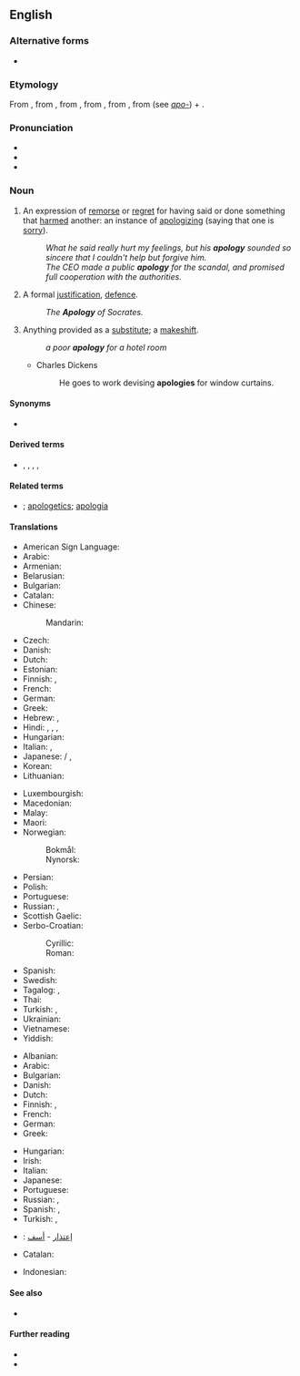 ==English==
{{wikipedia}}

===Alternative forms===
* {{l|en|apologie}} {{qualifier|archaic}}

===Etymology===
From {{etyl|fr|en}} {{m|fr|apologie}}, from {{etyl|LL.|en}} {{m|la|apologia}}, from {{etyl|grc|en}} {{m|grc|ἀπολογία||a speech in defence}}, from {{m|grc|ἀπολογοῦμαι||I speak in one's defense}}, from {{m|grc|ἀπόλογος||an account, story}}, from {{m|grc|ἀπό||from, off}} (see ''[[apo-]]'') + {{m|grc|λόγος||speech}}.

===Pronunciation===
* {{IPA|/əˈpɒl.ə.dʒi/|lang=en}}
* {{audio|en-us-apology.ogg|Audio (US)|lang=en}}
* {{rhymes|ɒlədʒi|lang=en}}

===Noun===
{{en-noun|apologies}}

# An expression of [[remorse]] or [[regret]] for having said or done something that [[harm]]ed another: an instance of [[apologize|apologizing]] (saying that one is [[sorry]]).
#: ''What he said really hurt my feelings, but his '''apology''' sounded so sincere that I couldn't help but forgive him.''
#: ''The CEO made a public '''apology''' for the scandal, and promised full cooperation with the authorities.''
# A formal [[justification]], [[defence]].
#: ''The '''Apology''' of Socrates.''
# Anything provided as a [[substitute]]; a [[makeshift]].
#: ''a poor '''apology''' for a hotel room''
#* Charles Dickens
#*: He goes to work devising '''apologies''' for window curtains.

====Synonyms====
* {{sense|formal justification}} {{l|en|apologia}}

====Derived terms====
* {{l|en|apologian}}, {{l|en|apologist}}, {{l|en|apologize}}, {{l|en|apologizer}}, {{l|en|preapology}}

====Related terms====
* {{l|en|apologetic}}; [[apologetics]]; [[apologia]]

====Translations====
{{trans-top|an expression of regret}}
* American Sign Language: {{t|ase|A@Chest-PalmBack CirclesVert}}
* Arabic: {{t|ar|اِعْتِذَار|m}}
* Armenian: {{t+|hy|ներողություն}}
* Belarusian: {{t|be|прабачэ́нне|n|sc=Cyrl}}
* Bulgarian: {{t+|bg|извине́ние|n|sc=Cyrl}}
* Catalan: {{t|ca|disculpa|f}}
* Chinese:
*: Mandarin: {{t+|cmn|抱歉|tr=bàoqiàn|sc=Hani}}
* Czech: {{t+|cs|omluva|f}}
* Danish: {{t|da|undskyldning|c}}
* Dutch: {{t+|nl|verontschuldiging|f}}
* Estonian: {{t|et|vabandus}}
* Finnish: {{t+|fi|anteeksipyyntö}}, {{t|fi|pahoittelu}}
* French: {{t+|fr|excuse|f}}
* German: {{t+|de|Entschuldigung|f}}
* Greek: {{t+|el|συγγνώμη|f}}
* Hebrew: {{t+|he|התנצלות|f|tr=hitnatzlút}}, {{t+|he|סליחה|f|tr=slikhá}}
* Hindi: {{t+|hi|क्षमा|m|tr=kṣamā|sc=Deva}}, {{t|hi|क्षमायाचना|tr=kṣamāyāchanā|sc=Deva}}, {{t|hi|दोर्षस्वीकार|tr=dorṣasveekār|sc=Deva}}, {{t|hi|माफ़ी|tr=māfī|sc=Deva}}
* Hungarian: {{t+|hu|bocsánatkérés}}
* Italian: {{t+|it|apologia|f}}, {{t+|it|scuse|f-p}}
* Japanese: {{t|ja|詫び|tr=わび, wabi}} / {{t|ja|侘び|tr=わび, wabi}}, {{t+|ja|謝罪|tr=しゃざい, shazai}}
* Korean: {{t+|ko|사과}}
* Lithuanian: {{t+|lt|atsiprašymas|m}}
{{trans-mid}}
* Luxembourgish: {{t|lb|Entschëllegung|f}}
* Macedonian: {{t|mk|извине́ние|n|sc=Cyrl}}
* Malay: {{t|ms|permintaan maaf}}
* Maori: {{t|mi|whakapāha}}
* Norwegian:
*: Bokmål: {{t|nb|unnskyldning|m|f}}
*: Nynorsk: {{t|nn|unnskyldning|f}}
* Persian: {{t+|fa|پوزش|tr=puzeš|sc=fa-Arab}}
* Polish: {{t|pl|przeprosiny|p}}
* Portuguese: {{t+|pt|desculpa|f}}
* Russian: {{t+|ru|извине́ние|n}}, {{t+|ru|проще́ние|n}}
* Scottish Gaelic: {{t|gd|leisgeul|m}}
* Serbo-Croatian:
*: Cyrillic: {{t|sh|извињење|n|sc=Cyrl}}
*: Roman: {{t+|sh|izvinjenje|n}}
* Spanish: {{t+|es|disculpa|f}}
* Swedish: {{t+|sv|ursäkt|c}}
* Tagalog: {{t|tl|patawad}}, {{t+|tl|paumanhin}}
* Thai: {{t|th|บทแถลง|tr=bòt-tà-lăeng}}
* Turkish: {{t+|tr|itizar}}, {{t+|tr|özür}}
* Ukrainian: {{t|uk|ви́бачення|n|sc=Cyrl}}
* Vietnamese: {{t+|vi|xin lỗi|alt=sự xin lỗi}}
* Yiddish: {{t|yi|אַנטשולדיקונג|f|sc=Hebr}}
{{trans-bottom}}

{{trans-top|formal justification, defence}}
* Albanian: {{t+|sq|apologji}}
* Arabic: {{t|ar|دفاع}}
* Bulgarian: {{t+|bg|оправда́ние|n}}
* Danish: {{t|da|forsvar|n}}
* Dutch: {{t+|nl|verweer|n}}
* Finnish: {{t+|fi|puolustus}}, {{t|fi|puolustuskirjoitus}}
* French: {{t+|fr|apologie|f}}
* German: {{t+|de|Apologie|f}}
* Greek: {{t+|el|απολογία|f}}
{{trans-mid}}
* Hungarian: {{t+|hu|védőbeszéd}}
* Irish: {{t|ga|apalacht|f}}
* Italian: {{t+|it|apologia|f}}
* Japanese: {{t+|ja|弁明|tr=べんめい, benmei}}
* Portuguese: {{t+|pt|apologia|f}}
* Russian: {{t+|ru|оправда́ние|n}}, {{t+|ru|извине́ние|n}}
* Spanish: {{t+|es|disculpa|f}}, {{t+|es|excusa|f}}
* Turkish: {{t|tr|savunca}}, {{t+|tr|müdafaa}}
{{trans-bottom}}

{{checktrans-top}}
* {{ttbc|ar}}: [[إعتذار]] - [[أسف]]
* Catalan: {{t-check|ca|disculpa|f}}
{{trans-mid}}
* Indonesian: {{t+check|id|maaf}}
{{trans-bottom}}

====See also====
* {{l|en|remorse}}

====Further reading====
* {{R:Webster 1913}}
* {{R:Century 1911}}